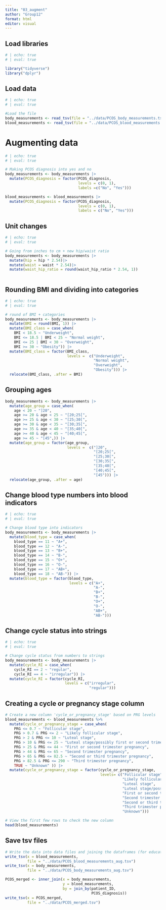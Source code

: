 ```yaml
---
title: "03_augment"
author: "Group12"
format: html
editor: visual
---
```


## Load libraries

```r
# | echo: true
# | eval: true

library("tidyverse")
library("dplyr")
```

## Load data

```r
# | echo: true
# | eval: true

#Load the file
body_measurements <- read_tsv(file = "../data/PCOS_body_measurements.tsv")
blood_measurements <- read_tsv(file = "../data/PCOS_blood_measurements.tsv")

```

# Augmenting data

```r
# | echo: true
# | eval: true

# Making PCOS diagnosis into yes and no
body_measurements <- body_measurements |> 
  mutate(PCOS_diagnosis = factor(PCOS_diagnosis,
                                 levels = c(0, 1),
                                 labels =c("No", "Yes"))) 

blood_measurements <- blood_measurements |> 
  mutate(PCOS_diagnosis = factor(PCOS_diagnosis,
                                 levels = c(0, 1),
                                 labels = c("No", "Yes")))

```

## Unit changes

```r
# | echo: true
# | eval: true

# Going from inches to cm + new hip/waist ratio
body_measurements <- body_measurements |> 
  mutate(hip = hip * 2.54)|>
  mutate(waist = waist * 2.54)|>
  mutate(waist_hip_ratio = round(waist_hip_ratio * 2.54, 1))
  
```

## Rounding BMI and dividing into categories

```r
# | echo: true
# | eval: true

# round of BMI + categories
body_measurements <- body_measurements |>
  mutate(BMI = round(BMI, 1)) |> 
  mutate(BMI_class = case_when(
    BMI < 18.5 ~ "Underweight",
    BMI <= 18.5 | BMI < 25 ~ "Normal weight",
    BMI <= 25 | BMI < 30 ~ "Overweight",
    BMI >= 30 ~ "Obesity")) |>
  mutate(BMI_class = factor(BMI_class,
                            levels =  c("Underweight", 
                                        "Normal weight",
                                        "Overweight", 
                                        "Obesity"))) |>
  relocate(BMI_class, .after = BMI)
```

## Grouping ages

```r
body_measurements <- body_measurements |>
  mutate(age_group = case_when(
    age < 20 ~ "]20",
    age >= 20 & age < 25 ~ "[20;25[",
    age >= 25 & age < 30 ~ "[25;30[",
    age >= 30 & age < 35 ~ "[30;35[",
    age >= 35 & age < 40 ~ "[35;40[",
    age >= 40 & age < 45 ~ "[40;45[",
    age >= 45 ~ "[45",)) |>
  mutate(age_group = factor(age_group,
                            levels =  c("]20",
                                        "[20;25[", 
                                        "[25;30[",
                                        "[30;35[", 
                                        "[35;40[",
                                        "[40;45[",
                                        "[45"))) |>
  relocate(age_group, .after = age)
```

## Change blood type numbers into blood indicators

```r
# | echo: true
# | eval: true

# Change blood type into indicators
body_measurements <- body_measurements |>
  mutate(blood_type = case_when(
    blood_type == 11 ~ "A+",
    blood_type == 12 ~ "A-",
    blood_type == 13 ~ "B+",
    blood_type == 14 ~ "B-",
    blood_type == 15 ~ "O+",
    blood_type == 16 ~ "O-",
    blood_type == 17 ~ "AB+",
    blood_type == 18 ~ "AB-")) |> 
  mutate(blood_type = factor(blood_type, 
                             levels = c("A+", 
                                        "A-", 
                                        "B+",
                                        "B-", 
                                        "O+", 
                                        "O-",
                                        "AB+",
                                        "AB-")))

```

## Change cycle status into strings

```r
# | echo: true
# | eval: true

# Change cycle status from numbers to strings
body_measurements <- body_measurements |>
  mutate(cycle_RI = case_when(
    cycle_RI == 2 ~ "regular",
    cycle_RI == 4 ~ "irregular")) |> 
  mutate(cycle_RI = factor(cycle_RI, 
                           levels = c("irregular", 
                                      "regular")))

```

## Creating a cycle or pregnancy stage column

```r
# Create a new column 'cycle_or_pregnancy_stage' based on PRG levels
blood_measurements <- blood_measurements %>%
  mutate(cycle_or_pregnancy_stage = case_when(
    PRG <= 0.7 ~ "Follicular stage",   
    PRG > 0.7 & PRG <= 2 ~ "Likely follicular stage",                     
    PRG > 2 & PRG <= 10 ~ "Luteal stage",                    
    PRG > 10 & PRG <= 25 ~ "Luteal stage/possibly first or second trimester pregnancy",
    PRG > 25 & PRG <= 44 ~ "First or second trimester pregnancy", 
    PRG > 44 & PRG <= 65 ~ "Second trimester pregnancy",     
    PRG > 65 & PRG <= 82.5 ~ "Second or third trimester pregnancy",      
    PRG > 82.5 & PRG <= 290 ~ "Third trimester pregnancy",     
    TRUE ~ "Unknown" )) |> 
  mutate(cycle_or_pregnancy_stage = factor(cycle_or_pregnancy_stage, 
                                           levels= c("Follicular stage", 
                                                     "Likely follicular stage", 
                                                     "Luteal stage",
                                                     "Luteal stage/possibly first or second trimester pregnancy",
                                                     "First or second trimester pregnancy", 
                                                     "Second trimester pregnancy",
                                                     "Second or third trimester pregnancy", 
                                                     "Third trimester pregnancy",
                                                     "Unknown")))

# View the first few rows to check the new column
head(blood_measurements)
```

## Save tsv files

```r
# Write the data into data files and joining the dataframes (for educational purposes)
write_tsv(x = blood_measurements,
          file = "../data/PCOS_blood_measurements_aug.tsv")
write_tsv(x = body_measurements,
          file = "../data/PCOS_body_measurements_aug.tsv")

PCOS_merged <- inner_join(x = body_measurements,
                          y = blood_measurements,
                          by = join_by(patient_ID, 
                                       PCOS_diagnosis))
write_tsv(x = PCOS_merged,
          file = "../data/PCOS_merged.tsv")
```
